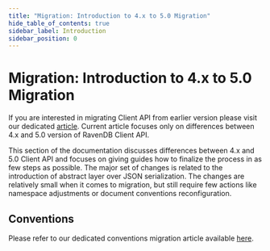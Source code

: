 ```yaml
---
title: "Migration: Introduction to 4.x to 5.0 Migration"
hide_table_of_contents: true
sidebar_label: Introduction
sidebar_position: 0
---
```



# Migration: Introduction to 4.x to 5.0 Migration

<Admonition type="note" title="Migration from RavenDB 3.x" id="migration-from-ravendb-3-x" href="#migration-from-ravendb-3-x">

If you are interested in migrating Client API from earlier version please visit our dedicated [article](https://ravendb.net/docs/article-page/4.2/csharp/migration/client-api/introduction). Current article focuses only on differences between 4.x and 5.0 version of RavenDB Client API.

</Admonition>

This section of the documentation discusses differences between 4.x and 5.0 Client API and focuses on giving guides how to finalize the process in as few steps as possible. The major set of changes is related to the introduction of abstract layer over JSON serialization. The changes are relatively small when it comes to migration, but still require few actions like namespace adjustments or document conventions reconfiguration.

## Conventions

Please refer to our dedicated conventions migration article available [here](../../migration/client-api/conventions.mdx).
